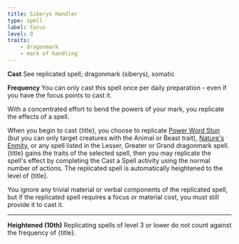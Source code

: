 ```yaml
---
title: Siberys Handler
type: spell
label: focus
level: 9
traits:
    - dragonmark
    - mark of handling
---
```


**Cast** See replicated spell; dragonmark (siberys), somatic

**Frequency** You can only cast this spell once per daily preparation - even if you have the focus points to cast it.

With a concentrated effort to bend the powers of your mark, you replicate the effects of a spell.

When you begin to cast {title}, you choose to replicate [Power Word Stun](https://2e.aonprd.com/Spells.aspx?ID=228) (but you can only target creatures with the Animal or Beast trait), [Nature's Enmity](https://2e.aonprd.com/Spells.aspx?ID=205), or any spell listed in the Lesser, Greater or Grand dragonmark spell. {title} gains the traits of the selected spell, then you may replicate the spell's effect by completing the Cast a Spell activity using the normal number of actions. The replicated spell is automatically heightened to the level of {title}.

You ignore any trivial material or verbal components of the replicated spell, but if the replicated spell requires a focus or material cost, you must still provide it to cast it.

---

**Heightened (10th)** Replicating spells of level 3 or lower do not count against the frequency of {title}.
